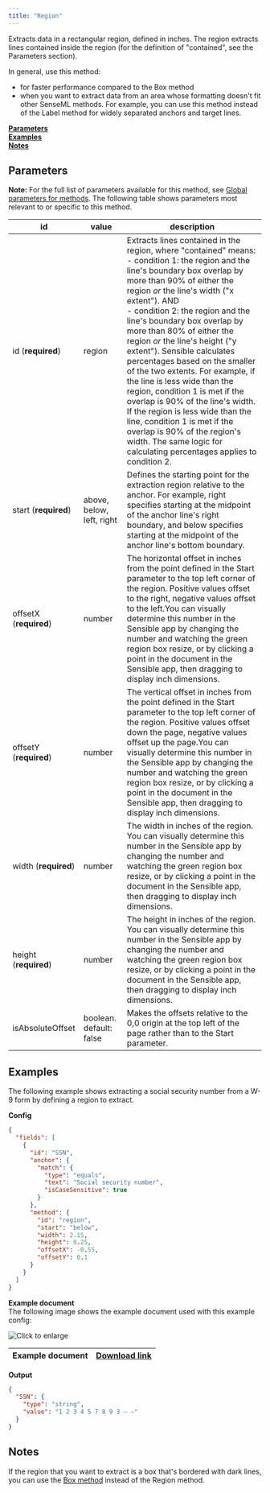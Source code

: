 ```yaml
---
title: "Region"
---
```


Extracts data in a rectangular region, defined in inches. The region extracts lines contained inside the region (for the definition of "contained", see the Parameters section). 

In general, use this method:

* for faster performance compared to the Box method
* when you want to extract data from an area whose formatting doesn't fit other SenseML methods. For example, you can use this method instead of the Label method for widely separated anchors and target lines.

[**Parameters**](/senseml-reference/methods/region#parameters)  
[**Examples**](/senseml-reference/methods/region#examples)  
[**Notes**](/senseml-reference/methods/region#notes)

## Parameters

**Note:** For the full list of parameters available for this method, see [Global parameters for methods](/senseml-reference/field-query-object/method#global-parameters-for-methods). The following table shows parameters most relevant to or specific to this method.

| id                     | value                     | description                                                                                                                                                                                                                                                                                                                                                                                                                                                                                                                                                                                                                                                                                                                        |
| ---------------------- | ------------------------- | ---------------------------------------------------------------------------------------------------------------------------------------------------------------------------------------------------------------------------------------------------------------------------------------------------------------------------------------------------------------------------------------------------------------------------------------------------------------------------------------------------------------------------------------------------------------------------------------------------------------------------------------------------------------------------------------------------------------------------------- |
| id (**required**)      | region                    | Extracts lines contained in the region, where "contained" means: <br/>\- condition 1: the region and the line's boundary box overlap by more than 90% of either the region _or_ the line's width ("x extent"). AND <br/>\- condition 2: the region and the line's boundary box overlap by more than 80% of either the region _or_ the line's height ("y extent"). Sensible calculates percentages based on the smaller of the two extents. For example, if the line is less wide than the region, condition 1 is met if the overlap is 90% of the line's width. If the region is less wide than the line, condition 1 is met if the overlap is 90% of the region's width. The same logic for calculating percentages applies to condition 2. |
| start (**required**)   | above, below, left, right | Defines the starting point for the extraction region relative to the anchor. For example, right specifies starting at the midpoint of the anchor line's right boundary, and below specifies starting at the midpoint of the anchor line's bottom boundary.                                                                                                                                                                                                                                                                                                                                                                                                                                                                         |
| offsetX (**required**) | number                    | The horizontal offset in inches from the point defined in the Start parameter to the top left corner of the region. Positive values offset to the right, negative values offset to the left.You can visually determine this number in the Sensible app by changing the number and watching the green region box resize, or by clicking a point in the document in the Sensible app, then dragging to display inch dimensions.                                                                                                                                                                                                                                                                                                      |
| offsetY (**required**) | number                    | The vertical offset in inches from the point defined in the Start parameter to the top left corner of the region. Positive values offset down the page, negative values offset up the page.You can visually determine this number in the Sensible app by changing the number and watching the green region box resize, or by clicking a point in the document in the Sensible app, then dragging to display inch dimensions.                                                                                                                                                                                                                                                                                                       |
| width (**required**)   | number                    | The width in inches of the region. You can visually determine this number in the Sensible app by changing the number and watching the green region box resize, or by clicking a point in the document in the Sensible app, then dragging to display inch dimensions.                                                                                                                                                                                                                                                                                                                                                                                                                                                               |
| height (**required**)  | number                    | The height in inches of the region. You can visually determine this number in the Sensible app by changing the number and watching the green region box resize, or by clicking a point in the document in the Sensible app, then dragging to display inch dimensions.                                                                                                                                                                                                                                                                                                                                                                                                                                                              |
| isAbsoluteOffset       | boolean. default: false   | Makes the offsets relative to the 0,0 origin at the top left of the page rather than to the Start parameter.                                                                                                                                                                                                                                                                                                                                                                                                                                                                                                                                                                                                                       |

## Examples

The following example shows extracting a social security number from a W-9 form by defining a region to extract.

**Config**

```JSON JSON 
{
  "fields": [
    {
      "id": "SSN",
      "anchor": {
        "match": {
          "type": "equals",
          "text": "Social security number",
          "isCaseSensitive": true
        }
      },
      "method": {
        "id": "region",
        "start": "below",
        "width": 2.15,
        "height": 0.25,
        "offsetX": -0.55,
        "offsetY": 0.1
      }
    }
  ]
}
```
**Example document**  
The following image shows the example document used with this example config:

![Click to enlarge](/assets/v0/images/screenshots/region_ssn.png)

| Example document | [Download link](https://raw.githubusercontent.com/sensible-hq/sensible-docs/main/readme-sync/assets/v0/pdfs/region%5Fw9.pdf) |
| ---------------- | ---------------------------------------------------------------------------------------------------------------------------- |

**Output**

```JSON JSON 
{
  "SSN": {
    "type": "string",
    "value": "1 2 3 4 5 7 8 9 3 – –"
  }
}
```
## Notes

If the region that you want to extract is a box that's bordered with dark lines, you can use the [Box method](/senseml-reference/methods/box) instead of the Region method.